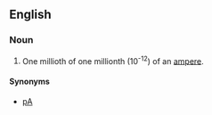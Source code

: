 ==English==

===Noun===
{{en-noun}}
# One millioth of one millionth (10<sup>-12</sup>) of an [[ampere]].

====Synonyms====
*[[pA]]